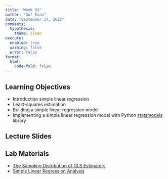 ```yaml
---
title: "Week 02"
author: "Gül İnan"
date: "September 27, 2022"
comments:
  hypothesis: 
    theme: clean
execute: 
  enabled: true
  warning: false
  error: false
format: 
  html:
    code-fold: false
---
```


## Learning Objectives

- Introduction simple linear regression
- Least-squares estimation
- Building a simple linear regression model 
- Implementing a simple linear regression model with Python [statsmodels](https://www.statsmodels.org/stable/index.html) library

## Lecture Slides

<object data="https://nbviewer.org/github/MAT555E-Fall22/MAT555E-Fall22.github.io/blob/main/lectures/Week_02/Week_02_Intro_SLR.pdf" width="750" height="600" type='application/pdf'></object>




## Lab Materials

- [The Sampling Distribution of OLS Estimators](https://colab.research.google.com/github/MAT555E-Fall22/MAT555E-Fall22.github.io/blob/main/lectures/Week_02/Week_02_Sampling_dist.ipynb)
- [Simple Linear Regression Analysis](https://colab.research.google.com/github/MAT555E-Fall22/MAT555E-Fall22.github.io/blob/main/lectures/Week_02/Week_02_SLR.ipynb) 


